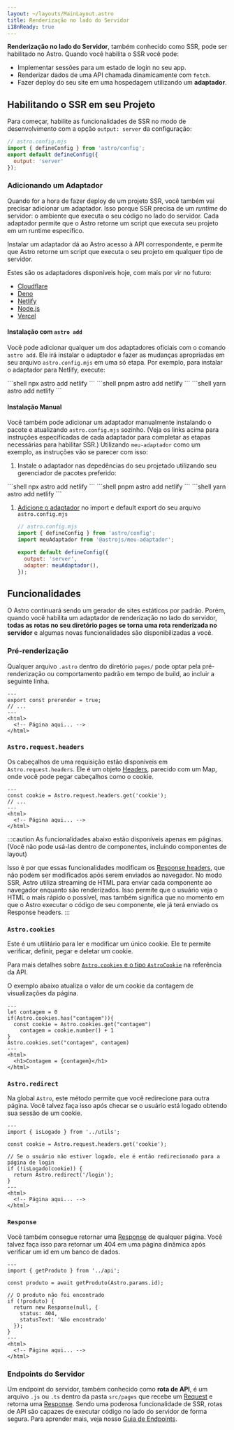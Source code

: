 ```yaml
---
layout: ~/layouts/MainLayout.astro
title: Renderização no lado do Servidor
i18nReady: true
---
```


**Renderização no lado do Servidor**, também conhecido como SSR, pode ser habilitado no Astro. Quando você habilita o SSR você pode:
- Implementar sessões para um estado de login no seu app.
- Renderizar dados de uma API chamada dinamicamente com `fetch`.
- Fazer deploy do seu site em uma hospedagem utilizando um **adaptador**. 

## Habilitando o SSR em seu Projeto

Para começar, habilite as funcionalidades de SSR no modo de desenvolvimento com a opção `output: server` da configuração:

```js ins={5}
// astro.config.mjs
import { defineConfig } from 'astro/config';
export default defineConfig({
  output: 'server'
});
```

### Adicionando um Adaptador

Quando for a hora de fazer deploy de um projeto SSR, você também vai precisar adicionar um adaptador. Isso porque SSR precisa de um _runtime_ do servidor: o ambiente que executa o seu código no lado do servidor. Cada adaptador permite que o Astro retorne um script que executa seu projeto em um runtime específico.

Instalar um adaptador dá ao Astro acesso à API correspondente, e permite que Astro retorne um script que executa o seu projeto em qualquer tipo de servidor.

Estes são os adaptadores disponíveis hoje, com mais por vir no futuro:

- [Cloudflare](/pt-br/guides/integrations-guide/cloudflare/)
- [Deno](/pt-br/guides/integrations-guide/deno/)
- [Netlify](/pt-br/guides/integrations-guide/netlify/)
- [Node.js](/pt-br/guides/integrations-guide/node/)
- [Vercel](/pt-br/guides/integrations-guide/vercel/)

#### Instalação com `astro add`

Você pode adicionar qualquer um dos adaptadores oficiais com o comando `astro add`. Ele irá instalar o adaptador e fazer as mudanças apropriadas em seu arquivo `astro.config.mjs` em uma só etapa. Por exemplo, para instalar o adaptador para Netlify, execute:

<PackageManagerTabs>
  <Fragment slot="npm">
  ```shell
  npx astro add netlify
  ```
  </Fragment>
  <Fragment slot="pnpm">
  ```shell
  pnpm astro add netlify
  ```
  </Fragment>
  <Fragment slot="yarn">
  ```shell
  yarn astro add netlify
  ```
  </Fragment>
</PackageManagerTabs>

#### Instalação Manual

Você também pode adicionar um adaptador manualmente instalando o pacote e atualizando `astro.config.mjs` sozinho. (Veja os links acima para instruções específicadas de cada adaptador para completar as etapas necessárias para habilitar SSR.) Utilizando `meu-adaptador` como um exemplo, as instruções vão se parecer com isso:

1. Instale o adaptador nas depedências do seu projetado utilizando seu gerenciador de pacotes preferido:

  <PackageManagerTabs>
    <Fragment slot="npm">
    ```shell
    npx astro add netlify
    ```
    </Fragment>
    <Fragment slot="pnpm">
    ```shell
    pnpm astro add netlify
    ```
    </Fragment>
    <Fragment slot="yarn">
    ```shell
    yarn astro add netlify
    ```
    </Fragment>
  </PackageManagerTabs>

1. [Adicione o adaptador](/pt-br/reference/configuration-reference/#adapter) no import e default export do seu arquivo `astro.config.mjs`

    ```js ins={3,6-7}
    // astro.config.mjs
    import { defineConfig } from 'astro/config';
    import meuAdaptador from '@astrojs/meu-adaptador';

    export default defineConfig({
      output: 'server',
      adapter: meuAdaptador(),
    });
    ```

## Funcionalidades

O Astro continuará sendo um gerador de sites estáticos por padrão. Porém, quando você habilita um adaptador de renderização no lado do servidor, **todas as rotas no seu diretório pages se torna uma rota renderizada no servidor** e algumas novas funcionalidades são disponibilizadas a você.

### Pré-renderização

<Since v="2.0.0-beta.0" />

Qualquer arquivo `.astro` dentro do diretório `pages/` pode optar pela pré-renderização ou comportamento padrão em tempo de build, ao incluir a seguinte linha.

```astro title="src/pages/index.astro" {2}
---
export const prerender = true;
// ...
---
<html>
  <!-- Página aqui... -->
</html>
```

### `Astro.request.headers`

Os cabeçalhos de uma requisição estão disponíveis em `Astro.request.headers`. Ele é um objeto [Headers](https://developer.mozilla.org/en-US/docs/Web/API/Headers), parecido com um Map, onde você pode pegar cabeçalhos como o cookie.

```astro title="src/pages/index.astro" {2}
---
const cookie = Astro.request.headers.get('cookie');
// ...
---
<html>
  <!-- Página aqui... -->
</html>
```

:::caution
As funcionalidades abaixo estão disponíveis apenas em páginas. (Você não pode usá-las dentro de componentes, incluindo componentes de layout)

Isso é por que essas funcionalidades modificam os [Response headers](https://developer.mozilla.org/en-US/docs/Glossary/Response_header), que não podem ser modificados após serem enviados ao navegador. No modo SSR, Astro utiliza streaming de HTML para enviar cada componente ao navegador enquanto são renderizados. Isso permite que o usuário veja o HTML o mais rápido o possível, mas também significa que no momento em que o Astro executar o código de seu componente, ele já terá enviado os Response headers.
:::

### `Astro.cookies`

Este é um utilitário para ler e modificar um único cookie. Ele te permite verificar, definir, pegar e deletar um cookie.

Para mais detalhes sobre [`Astro.cookies` e o tipo `AstroCookie`](/pt-br/reference/api-reference/#astrocookies) na referência da API.

O exemplo abaixo atualiza o valor de um cookie da contagem de visualizações da página.

```astro title="src/pages/index.astro" {4,5,9}
---
let contagem = 0
if(Astro.cookies.has("contagem")){
  const cookie = Astro.cookies.get("contagem")
	contagem = cookie.number() + 1
}
Astro.cookies.set("contagem", contagem)
---
<html>
  <h1>Contagem = {contagem}</h1>
</html>
```

### `Astro.redirect`

Na global `Astro`, este método permite que você redirecione para outra página. Você talvez faça isso após checar se o usuário está logado obtendo sua sessão de um cookie.

```astro title="src/pages/conta.astro" {8}
---
import { isLogado } from '../utils';

const cookie = Astro.request.headers.get('cookie');

// Se o usuário não estiver logado, ele é então redirecionado para a página de login
if (!isLogado(cookie)) {
  return Astro.redirect('/login');
}
---
<html>
  <!-- Página aqui... -->
</html>
```

### `Response`

Você também consegue retornar uma [Response](https://developer.mozilla.org/pt-BR/docs/Web/API/Response) de qualquer página. Você talvez faça isso para retornar um 404 em uma página dinâmica após verificar um id em um banco de dados.

```astro title="src/pages/[id].astro" {8-11}
---
import { getProduto } from '../api';

const produto = await getProduto(Astro.params.id);

// O produto não foi encontrado
if (!produto) {
  return new Response(null, {
    status: 404,
    statusText: 'Não encontrado'
  });
}
---
<html>
  <!-- Página aqui... -->
</html>
```

### Endpoints do Servidor

Um endpoint do servidor, também conhecido como **rota de API**, é um arquivo `.js` ou `.ts` dentro da pasta `src/pages` que recebe um [Request](https://developer.mozilla.org/pt-BR/docs/Web/API/Request) e retorna uma [Response](https://developer.mozilla.org/pt-BR/docs/Web/API/Response). Sendo uma poderosa funcionalidade de SSR, rotas de API são capazes de executar código no lado do servidor de forma segura. Para aprender mais, veja nosso [Guia de Endpoints](/pt-br/core-concepts/endpoints/#endpoints-do-servidor-rotas-de-api).
